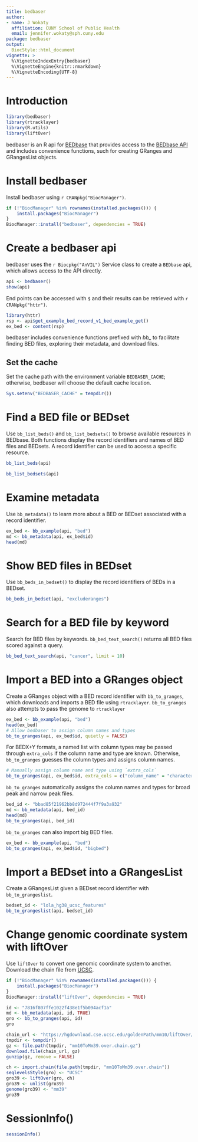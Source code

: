```yaml
---
title: bedbaser
author:
- name: J Wokaty
  affiliation: CUNY School of Public Health
  email: jennifer.wokaty@sph.cuny.edu
package: bedbaser
output: 
  BiocStyle::html_document
vignette: >
  %\VignetteIndexEntry{bedbaser}
  %\VignetteEngine{knitr::rmarkdown}
  %\VignetteEncoding{UTF-8}  
---
```


# Introduction

```r
library(bedbaser)
library(rtracklayer)
library(R.utils)
library(liftOver)
```

bedbaser is an R api for [BEDbase](https://bedbase.org) that provides access
to the [BEDbase API](https://api.bedbase.org) and includes convenience
functions, such for creating GRanges and GRangesList objects.

# Install bedbaser

Install bedbaser using `r CRANpkg("BiocManager")`.

```r
if (!"BiocManager" %in% rownames(installed.packages())) {
    install.packages("BiocManager")
}
BiocManager::install("bedbaser", dependencies = TRUE)
```

# Create a bedbaser api

bedbaser uses the `r Biocpkg("AnVIL")` Service class to create a `BEDbase`
api, which allows access to the API directly.

```r
api <- bedbaser()
show(api)
```

End points can be accessed with `$` and their results can be retrieved
with `r CRANpkg("httr")`.

```r
library(httr)
rsp <- api$get_example_bed_record_v1_bed_example_get()
ex_bed <- content(rsp)
```

bedbaser includes convenience functions prefixed with *bb_* to facilitate
finding BED files, exploring their metadata, and download files.

## Set the cache

Set the cache path with the environment variable `BEDBASER_CACHE`; otherwise,
bedbaser will choose the default cache location.

```r
Sys.setenv("BEDBASER_CACHE" = tempdir())
```

# Find a BED file or BEDset

Use `bb_list_beds()` and `bb_list_bedsets()` to browse available resources in
BEDbase. Both functions display the record identifiers and names of BED files 
and BEDsets. A record identifier can be used to access a specific resource.

```r
bb_list_beds(api)

bb_list_bedsets(api)
```

# Examine metadata

Use `bb_metadata()` to learn more about a BED or BEDset associated with
a record identifier.

```r
ex_bed <- bb_example(api, "bed")
md <- bb_metadata(api, ex_bed$id)
head(md)
```

# Show BED files in BEDset

Use `bb_beds_in_bedset()` to display the record identifiers of BEDs in a
BEDset. 

```r
bb_beds_in_bedset(api, "excluderanges")
```

# Search for a BED file by keyword

Search for BED files by keywords. `bb_bed_text_search()` returns all BED files
scored against a query.

```r
bb_bed_text_search(api, "cancer", limit = 10)
```

# Import a BED into a GRanges object

Create a GRanges object with a BED record identifier with `bb_to_granges`, which
downloads and imports a BED file using `rtracklayer`. `bb_to_granges` also
attempts to pass the genome to `rtracklayer`

```r
ex_bed <- bb_example(api, "bed")
head(ex_bed)
# Allow bedbaser to assign column names and types
bb_to_granges(api, ex_bed$id, quietly = FALSE)
```

For BEDX+Y formats, a named list with column types may be passed through
`extra_cols` if the column name and type are known. Otherwise, `bb_to_granges`
guesses the column types and assigns column names.

```r
# Manually assign column name and type using `extra_cols`
bb_to_granges(api, ex_bed$id, extra_cols = c("column_name" = "character"))
```

`bb_to_granges` automatically assigns the column names and types for broad peak
and narrow peak files.

```r
bed_id <- "bbad85f21962bb8d972444f7f9a3a932"
md <- bb_metadata(api, bed_id)
head(md)
bb_to_granges(api, bed_id)
```

`bb_to_granges` can also import big BED files.

```r
ex_bed <- bb_example(api, "bed")
bb_to_granges(api, ex_bed$id, "bigbed")
```

# Import a BEDset into a GRangesList

Create a GRangesList given a BEDset record identifier with `bb_to_grangeslist`.

```r
bedset_id <- "lola_hg38_ucsc_features"
bb_to_grangeslist(api, bedset_id)
```

# Change genomic coordinate system with liftOver

Use `liftOver` to convert one genomic coordinate system to another.
Download the chain file from [UCSC](https://hgdownload.cse.ucsc.edu/downloads.html#liftover).

```r
if (!"BiocManager" %in% rownames(installed.packages())) {
    install.packages("BiocManager")
}
BiocManager::install("liftOver", dependencies = TRUE)
```

```r
id <- "7816f807ffe1022f438e1f5b094acf1a"
md <- bb_metadata(api, id, TRUE)
gro <- bb_to_granges(api, id)
gro

chain_url <- "https://hgdownload.cse.ucsc.edu/goldenPath/mm10/liftOver/mm10ToMm39.over.chain.gz"
tmpdir <- tempdir()
gz <- file.path(tmpdir, "mm10ToMm39.over.chain.gz")
download.file(chain_url, gz)
gunzip(gz, remove = FALSE)

ch <- import.chain(file.path(tmpdir, "mm10ToMm39.over.chain"))
seqlevelsStyle(gro) <- "UCSC"
gro39 <- liftOver(gro, ch)
gro39 <- unlist(gro39)
genome(gro39) <- "mm39"
gro39
```

# SessionInfo()

```r
sessionInfo()
```
